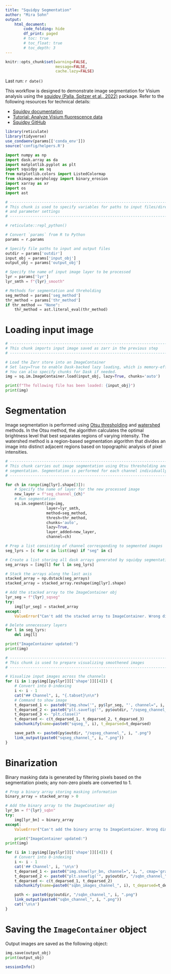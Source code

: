 ```yaml
---
title: "Squidpy Segmentation"
author: "Mira Sohn"
output:
    html_document:
        code_folding: hide
        df_print: paged
        # toc: true
        # toc_float: true
        # toc_depth: 3
---
```


```r
knitr::opts_chunk$set(warning=FALSE,
                      message=FALSE,
                      cache.lazy=FALSE)
```

Last run: `r date()`

This workflow is designed to demonstrate image segmentation for Visium analysis 
using the [squidpy (Palla, Spitzer et al., 2022)](https://doi.org/10.1038/s41592-021-01358-2) package.
Refer to the following resources for technical details:

- [Squidpy documentation](https://squidpy.readthedocs.io/en/stable/index.html)
- [Tutorial: Analyze Visium fluorescence data](https://squidpy.readthedocs.io/en/stable/notebooks/tutorials/tutorial_visium_fluo.html)
- [Squidpy GitHub](https://github.com/scverse/squidpy)


```r
library(reticulate)
library(tidyverse)
use_condaenv(params[['conda_env']])
source('config/helpers.R')
```

```python
import numpy as np
import dask.array as da
import matplotlib.pyplot as plt
import squidpy as sq
from matplotlib.colors import ListedColormap
from skimage.morphology import binary_erosion
import xarray as xr
import os
import ast
```

```python

# ------------------------------------------------------------------------------
# This chunk is used to specify variables for paths to input files/directories
# and parameter settings
# ------------------------------------------------------------------------------

# reticulate::repl_python()

# Convert `params` from R to Python
params = r.params

# Specify file paths to input and output files
outdir = params['outdir']
input_obj = params['input_obj']
output_obj = params['output_obj']

# Specify the name of input image layer to be processed
lyr = params['lyr']
lyr_smth = f"{lyr}_smooth"

# Methods for segmentation and threholding
seg_method = params['seg_method']
thr_method = params['thr_method']
if thr_method == "None":
    thr_method = ast.literal_eval(thr_method)
```

# Loading input image

```python

# ------------------------------------------------------------------------------
# This chunk imports input image saved as zarr in the previous step
# ------------------------------------------------------------------------------

# Load the Zarr store into an ImageContainer
# Set lazy=True to enable Dask-backed lazy loading, which is memory-efficient for large images.
# You can also specify chunks for Dask if needed.
img = sq.im.ImageContainer.load(input_obj, lazy=True, chunks='auto')

print(f"The following file has been loaded: {input_obj}")
print(img)
```

# Segmentation {.tabset}

Image segmentation is performed using [Otsu thresholding](https://en.wikipedia.org/wiki/Otsu's_method) and 
[watershed](https://en.wikipedia.org/wiki/Watershed_(image_processing)) methods. In the Otsu method, 
the algorithm calculates the optimal brightness level that best separates regions of varying intensity. 
The watershed method is a region-based segmentation algorithm that divides an image into distinct adjacent
regions based on topographic analysis of pixel intensities.

```python

# ------------------------------------------------------------------------------
# This chunk carries out image segmentation using Otsu thresholding and watershed 
# segmentation. Segmentation is performed for each channel individually.
# ------------------------------------------------------------------------------

for ch in range(img[lyr].shape[3]):
    # Specify the name of layer for the new processed image
    new_layer = f"seg_channel_{ch}"
    # Run segmentation
    sq.im.segment(img=img,
                  layer=lyr_smth,
                  method=seg_method,
                  thresh=thr_method,
                  chunks='auto',
                  lazy=True,
                  layer_added=new_layer,
                  channel=ch)

# Prep a list consisting of channel corresponding to segmented images
seg_lyrs = [c for c in list(img) if "seg" in c]

# Create a list storing all dask arrays generated by squidpy segmentation
seg_arrays = [img[l] for l in seg_lyrs]

# Stack the arrays along the last axis
stacked_array = np.dstack(seg_arrays)
stacked_array = stacked_array.reshape(img[lyr].shape)

# Add the stacked array to the ImageContainer obj
lyr_seg = f"{lyr}_sqseg"
try:
    img[lyr_seg] = stacked_array
except:
    ValueError("Can't add the stacked array to ImageContainer. Wrong dimension!")

# Delete unnecessary layers
for l in seg_lyrs:
    del img[l]

print("ImageContainer updated:")
print(img)

```

```r

# ------------------------------------------------------------------------------
# This chunk is used to prepare visualizing smoothened images
# ------------------------------------------------------------------------------

# Visualize input images across the channels
for (i in 1:py$img[[py$lyr]][['shape']][[4]]) {
    # Convert into 0-indexing
    i <- i - 1
    cat("## Channel", i, "{.tabset}\n\n")
    # Command to show image
    t_deparsed_1 <- paste0("img.show('", py$lyr_seg, "', channel=", i, ", cmap='gray')")
    t_deparsed_2 <- paste0("plt.savefig('", py$outdir, "/sqseg_channel_", i,  ".png', dpi=1000)")
    t_deparsed_3 <- "plt.close()"
    t_deparsed <- c(t_deparsed_1, t_deparsed_2, t_deparsed_3)
    subchunkify(name=paste0("sqseg_", i), t_deparsed=t_deparsed)

    save_path <- paste0(py$outdir, "/sqseg_channel_", i, ".png")
    link_output(paste0("sqseg_channel_", i, ".png"))
}

```

# Binarization {.tabset}

Binary masking data is generated by filtering pixels based on the segmentation pixels; any non-zero pixels 
are converted to 1.

```python

# Prep a binary array storing masking information
binary_array = stacked_array > 0

# Add the binary array to the ImageConatiner obj
lyr_bn = f"{lyr}_sqbn"
try:
    img[lyr_bn] = binary_array
except:
    ValueError("Can't add the binary array to ImageContainer. Wrong dimension!")

    print("ImageContainer updated:")
print(img)
```

```r

for (i in 1:py$img[[py$lyr]][['shape']][[4]]) { 
    # Convert into 0-indexing
    i <- i - 1
    cat('## Channel', i, '\n\n')
    t_deparsed_1 <- paste0("img.show(lyr_bn, channel=", i, ", cmap='gray')")
    t_deparsed_2 <- paste0("plt.savefig('", py$outdir, "/sqbn_channel_", i, ".png', dpi=1000)")
    t_deparsed <- c(t_deparsed_1, t_deparsed_2)
    subchunkify(name=paste0("sqbn_images_channel_", i), t_deparsed=t_deparsed)

    path <- paste0(py$outdir, "/sqbn_channel_", i, ".png")
    link_output(paste0("sqbn_channel_", i, ".png"))
    cat('\n\n')
}

```

# Saving the `ImageContainer` object

Output images are saved as the following object:

```python
img.save(output_obj)
print(output_obj)
```

```r
sessionInfo()
```
